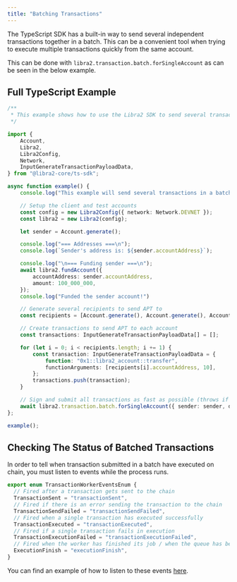 ```yaml
---
title: "Batching Transactions"
---
```


The TypeScript SDK has a built-in way to send several independent transactions together in a batch. This can be a convenient tool when trying to execute multiple transactions quickly from the same account.

This can be done with `libra2.transaction.batch.forSingleAccount` as can be seen in the below example.

## Full TypeScript Example

```typescript filename="batch.ts"
/**
 * This example shows how to use the Libra2 SDK to send several transactions in a batch.
 */

import {
    Account,
    Libra2,
    Libra2Config,
    Network,
    InputGenerateTransactionPayloadData,
} from "@libra2-core/ts-sdk";

async function example() {
    console.log("This example will send several transactions in a batch.");

    // Setup the client and test accounts
    const config = new Libra2Config({ network: Network.DEVNET });
    const libra2 = new Libra2(config);

    let sender = Account.generate();

    console.log("=== Addresses ===\n");
    console.log(`Sender's address is: ${sender.accountAddress}`);

    console.log("\n=== Funding sender ===\n");
    await libra2.fundAccount({
        accountAddress: sender.accountAddress,
        amount: 100_000_000,
    });
    console.log("Funded the sender account!")

    // Generate several recipients to send APT to
    const recipients = [Account.generate(), Account.generate(), Account.generate()];

    // Create transactions to send APT to each account
    const transactions: InputGenerateTransactionPayloadData[] = [];

    for (let i = 0; i < recipients.length; i += 1) {
        const transaction: InputGenerateTransactionPayloadData = {
            function: "0x1::libra2_account::transfer",
            functionArguments: [recipients[i].accountAddress, 10],
        };
        transactions.push(transaction);
    }

    // Sign and submit all transactions as fast as possible (throws if any error)
    await libra2.transaction.batch.forSingleAccount({ sender: sender, data: transactions });
};

example();
```

## Checking The Status of Batched Transactions

In order to tell when transaction submitted in a batch have executed on chain, you must listen to events while the process runs.

```typescript filename="transaction-worker-events.ts"
export enum TransactionWorkerEventsEnum {
  // Fired after a transaction gets sent to the chain
  TransactionSent = "transactionSent",
  // Fired if there is an error sending the transaction to the chain
  TransactionSendFailed = "transactionSendFailed",
  // Fired when a single transaction has executed successfully
  TransactionExecuted = "transactionExecuted",
  // Fired if a single transaction fails in execution
  TransactionExecutionFailed = "transactionExecutionFailed",
  // Fired when the worker has finished its job / when the queue has been emptied
  ExecutionFinish = "executionFinish",
}
```

You can find an example of how to listen to these events [here](https://github.com/libra2org/libra2-ts-sdk/blob/main/examples/typescript/batch_funds.ts#L108).

